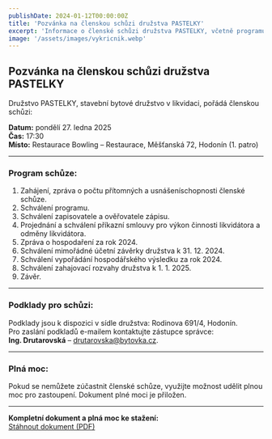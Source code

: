 ```yaml
---
publishDate: 2024-01-12T00:00:00Z
title: 'Pozvánka na členskou schůzi družstva PASTELKY'
excerpt: 'Informace o členské schůzi družstva PASTELKY, včetně programu a plné moci.'
image: '/assets/images/vykricnik.webp'
---
```


## Pozvánka na členskou schůzi družstva PASTELKY

Družstvo PASTELKY, stavební bytové družstvo v likvidaci, pořádá členskou schůzi:

**Datum:** pondělí 27. ledna 2025  
**Čas:** 17:30  
**Místo:** Restaurace Bowling – Restaurace, Měšťanská 72, Hodonín (1. patro)

---

### Program schůze:

1. Zahájení, zpráva o počtu přítomných a usnášeníschopnosti členské schůze.
2. Schválení programu.
3. Schválení zapisovatele a ověřovatele zápisu.
4. Projednání a schválení příkazní smlouvy pro výkon činnosti likvidátora a odměny likvidátora.
5. Zpráva o hospodaření za rok 2024.
6. Schválení mimořádné účetní závěrky družstva k 31. 12. 2024.
7. Schválení vypořádání hospodářského výsledku za rok 2024.
8. Schválení zahajovací rozvahy družstva k 1. 1. 2025.
9. Závěr.

---

### Podklady pro schůzi:

Podklady jsou k dispozici v sídle družstva: Rodinova 691/4, Hodonín.  
Pro zaslání podkladů e-mailem kontaktujte zástupce správce:  
**Ing. Drutarovská** – [drutarovska@bytovka.cz](mailto:drutarovska@bytovka.cz).

---

### Plná moc:

Pokud se nemůžete zúčastnit členské schůze, využijte možnost udělit plnou moc pro zastoupení. Dokument plné moci je přiložen.

---

**Kompletní dokument a plná moc ke stažení:**  
[Stáhnout dokument (PDF)](/assets/files/bd-pastelky/pozv%C3%A1nka-na-%C4%8Dlenskou-sch%C5%AFzi-pastelky-27.-1.-2025.pdf)
